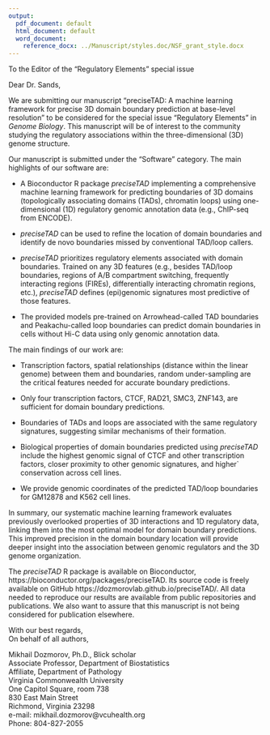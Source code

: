 ```yaml
---
output:
  pdf_document: default
  html_document: default
  word_document:
    reference_docx: ../Manuscript/styles.doc/NSF_grant_style.docx
---
```


To the Editor of the "Regulatory Elements" special issue

Dear Dr. Sands,

We are submitting our manuscript "preciseTAD: A machine learning framework for precise 3D domain boundary prediction at base-level resolution" to be considered for the special issue "Regulatory Elements" in _Genome Biology_. This manuscript will be of interest to the community studying the regulatory associations within the three-dimensional (3D) genome structure.

Our manuscript is submitted under the "Software" category. The main highlights of our software are:

- A Bioconductor R package *preciseTAD* implementing a comprehensive machine learning framework for predicting boundaries of 3D domains (topologically associating domains (TADs), chromatin loops) using one-dimensional (1D) regulatory genomic annotation data (e.g., ChIP-seq from ENCODE).

- *preciseTAD* can be used to refine the location of domain boundaries and identify de novo boundaries missed by conventional TAD/loop callers.

- *preciseTAD* prioritizes regulatory elements associated with domain boundaries. Trained on any 3D features (e.g., besides TAD/loop boundaries, regions of A/B compartment switching, frequently interacting regions (FIREs), differentially interacting chromatin regions, etc.), *preciseTAD* defines (epi)genomic signatures most predictive of those features.

- The provided models pre-trained on Arrowhead-called TAD boundaries and Peakachu-called loop boundaries can predict domain boundaries in cells without Hi-C data using only genomic annotation data.

The main findings of our work are:

- Transcription factors, spatial relationships (distance within the linear genome) between them and boundaries, random under-sampling are the critical features needed for accurate boundary predictions.

- Only four transcription factors, CTCF, RAD21, SMC3, ZNF143, are sufficient for domain boundary predictions.

- Boundaries of TADs and loops are associated with the same regulatory signatures, suggesting similar mechanisms of their formation.

- Biological properties of domain boundaries predicted using *preciseTAD* include the highest genomic signal of CTCF and other transcription factors, closer proximity to other genomic signatures, and higher` conservation across cell lines.

- We provide genomic coordinates of the predicted TAD/loop boundaries for GM12878 and K562 cell lines.


In summary, our systematic machine learning framework evaluates previously overlooked properties of 3D interactions and 1D regulatory data, linking them into the most optimal model for domain boundary predictions. This improved precision in the domain boundary location will provide deeper insight into the association between genomic regulators and the 3D genome organization.

The *preciseTAD* R package is available on Bioconductor, https://bioconductor.org/packages/preciseTAD. Its source code is freely available on GitHub https://dozmorovlab.github.io/preciseTAD/. All data needed to reproduce our results are available from public repositories and publications. We also want to assure that this manuscript is not being considered for publication elsewhere.

With our best regards,  
On behalf of all authors,

Mikhail Dozmorov, Ph.D., Blick scholar  
Associate Professor,  Department of Biostatistics  
Affiliate, Department of Pathology  
Virginia Commonwealth University  
One Capitol Square, room 738  
830 East Main Street  
Richmond,  Virginia  23298  
e-mail:  mikhail.dozmorov@vcuhealth.org  
Phone: 804-827-2055  
